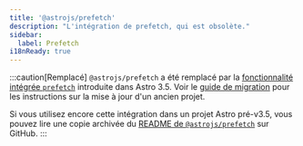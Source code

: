 ```yaml
---
title: '@astrojs/prefetch'
description: "L'intégration de prefetch, qui est obsolète."
sidebar:
  label: Prefetch
i18nReady: true
---
```


:::caution[Remplacé]
`@astrojs/prefetch` a été remplacé par la [fonctionnalité intégrée `prefetch`](/fr/guides/prefetch/) introduite dans Astro 3.5. Voir le [guide de migration](/fr/guides/prefetch/#migration-depuis-astrojsprefetch) pour les instructions sur la mise à jour d'un ancien projet.

Si vous utilisez encore cette intégration dans un projet Astro pré-v3.5, vous pouvez lire une copie archivée du [README de `@astrojs/prefetch`](https://github.com/withastro/astro/blob/c47478bbf6b21973419f25234c68efb59466b368/packages%2Fintegrations%2Fprefetch%2FREADME.md) sur GitHub.
:::
